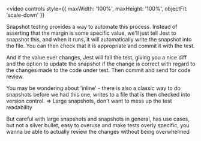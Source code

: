 

<Invert>

<video
  controls
  style={{ maxWidth: '100%', maxHeight: '100%', objectFit: 'scale-down' }}
>
  <source src={jestSnapshotTesting} type="video/webm" />
</video>

</Invert>

<Notes>

Snapshot testing provides a way to automate this process. Instead of asserting that the margin is some specific value, we'll just tell Jest to snapshot this, and when it runs, it will automatically write the snapshot into the file. You can then check that it is appropriate and commit it with the test.

And if the value ever changes, Jest will fail the test, giving you a nice diff and the option to update the snapshot if the change is correct with regard to the changes made to the code under test. Then commit and send for code review.

You may be wondering about 'inline' - there is also a classic way to do snapshots before we had this one, writes to a file that is then checked into version control. => Large snapshots, don't want to mess up the test readability

But careful with large snapshots and snapshots in general, has use cases, but not a silver bullet, easy to overuse and make tests overly specific, you wanna be able to actually review the changes without being overwhelmed

</Notes>
